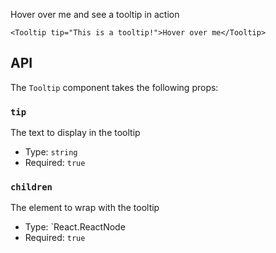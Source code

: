 
<Tooltip tip="This is a tooltip!">Hover over me</Tooltip> and see a tooltip in action

```mdx
<Tooltip tip="This is a tooltip!">Hover over me</Tooltip>
```

## API

The `Tooltip` component takes the following props:

### `tip`

The text to display in the tooltip

-   Type: `string`
-   Required: `true`

### `children`

The element to wrap with the tooltip

-   Type: `React.ReactNode
-   Required: `true`

